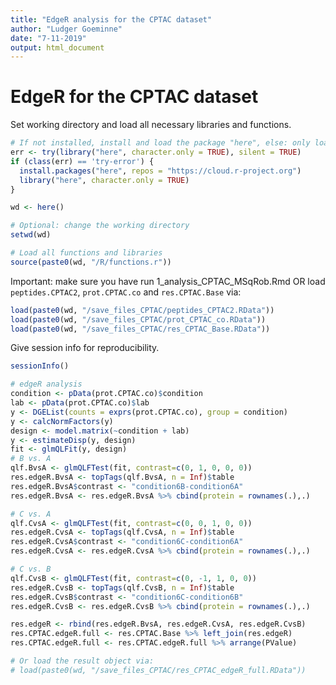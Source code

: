 ```yaml
---
title: "EdgeR analysis for the CPTAC dataset"
author: "Ludger Goeminne"
date: "7-11-2019"
output: html_document
---
```


# EdgeR for the CPTAC dataset

Set working directory and load all necessary libraries and functions.

```r
# If not installed, install and load the package "here", else: only load the package.
err <- try(library("here", character.only = TRUE), silent = TRUE)
if (class(err) == 'try-error') {
  install.packages("here", repos = "https://cloud.r-project.org")
  library("here", character.only = TRUE)
}

wd <- here()

# Optional: change the working directory
setwd(wd)

# Load all functions and libraries
source(paste0(wd, "/R/functions.r"))
```

Important: make sure you have run 1_analysis_CPTAC_MSqRob.Rmd OR load `peptides.CPTAC2`, `prot.CPTAC.co` and `res.CPTAC.Base` via:

```r
load(paste0(wd, "/save_files_CPTAC/peptides_CPTAC2.RData"))
load(paste0(wd, "/save_files_CPTAC/prot_CPTAC_co.RData"))
load(paste0(wd, "/save_files_CPTAC/res_CPTAC_Base.RData"))
```

Give session info for reproducibility.

```r
sessionInfo()
```

```r
# edgeR analysis
condition <- pData(prot.CPTAC.co)$condition
lab <- pData(prot.CPTAC.co)$lab
y <- DGEList(counts = exprs(prot.CPTAC.co), group = condition)
y <- calcNormFactors(y)
design <- model.matrix(~condition + lab)
y <- estimateDisp(y, design)
fit <- glmQLFit(y, design)
# B vs. A
qlf.BvsA <- glmQLFTest(fit, contrast=c(0, 1, 0, 0, 0))
res.edgeR.BvsA <- topTags(qlf.BvsA, n = Inf)$table
res.edgeR.BvsA$contrast <- "condition6B-condition6A"
res.edgeR.BvsA <- res.edgeR.BvsA %>% cbind(protein = rownames(.),.)

# C vs. A
qlf.CvsA <- glmQLFTest(fit, contrast=c(0, 0, 1, 0, 0))
res.edgeR.CvsA <- topTags(qlf.CvsA, n = Inf)$table
res.edgeR.CvsA$contrast <- "condition6C-condition6A"
res.edgeR.CvsA <- res.edgeR.CvsA %>% cbind(protein = rownames(.),.)

# C vs. B
qlf.CvsB <- glmQLFTest(fit, contrast=c(0, -1, 1, 0, 0))
res.edgeR.CvsB <- topTags(qlf.CvsB, n = Inf)$table
res.edgeR.CvsB$contrast <- "condition6C-condition6B"
res.edgeR.CvsB <- res.edgeR.CvsB %>% cbind(protein = rownames(.),.)

res.edgeR <- rbind(res.edgeR.BvsA, res.edgeR.CvsA, res.edgeR.CvsB)
res.CPTAC.edgeR.full <- res.CPTAC.Base %>% left_join(res.edgeR)
res.CPTAC.edgeR.full <- res.CPTAC.edgeR.full %>% arrange(PValue)

# Or load the result object via:
# load(paste0(wd, "/save_files_CPTAC/res_CPTAC_edgeR_full.RData"))
```
